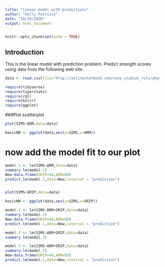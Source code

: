 ```yaml
---
title: "linear model with predictions"
author: "Kelly Patrizio"
date: "10/29/2020"
output: html_document
---
```


```r
knitr::opts_chunk$set(echo = TRUE)
```

## Introduction
This is the linear model with prediction problem.
Predict strength scores using data from the following web site.  


```r
data <- read.csv(file="http://onlinestatbook.com/case_studies_rvls/physical_strength/data.txt",sep="",header=TRUE)
```
```r
require(tidyverse)
require(tigerstats)
require(rgl)
require(knitr)
require(ggplot)
```

###Plot scatterplot

```r
plot(SIMS~ARM,data=data)
```

```r
basicNN <- ggplot(data,aes(y=SIMS,x=ARM))
```

# now add the model fit to our plot

```r
model.1 <- lm(SIMS~ARM,data=data)
summary.lm(model.1)
New~data.frame(GRIP=94,ARM=88)
predict.lm(model.1,data=New,interval = "prediction")



```



```r
plot(SIMS~GRIP,data=data)
```

```r
basicNN <- ggplot(data,aes(y=SIMS,x=GRIP))
```

```r
model.2 <- lm(SIMS~ARM+GRIP,data=data)
summary.lm(model.2)
New~data.frame(GRIP=94,ARM=88)
predict.lm(model.1,data=New,interval = "prediction")

```

```r
model.3 <- lm(SIMS~ARM+GRIP,data=data)
summary.lm(model.3)
```

```r
model.3 <- lm(SIMS~ARM+GRIP,data=data)
summary.lm(model.3)
New~data.frame(GRIP=94,ARM=88)
predict.lm(model.1,data=New,interval = "prediction")
```
